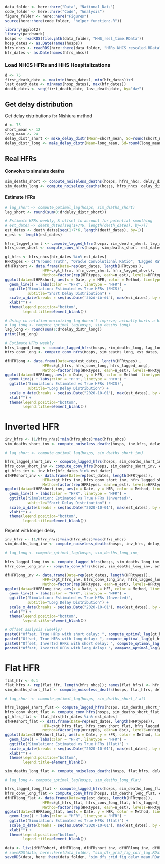 ```r

data_folder <- here::here("Data", "National_Data")
code_folder <- here::here("Code", "Analysis")
figure_folder <- here::here("Figures")
source(here::here(code_folder, "helper_functions.R"))

library(ggplot2)
library(patchwork)
hosps <- readRDS(file.path(data_folder, "HHS_real_time.RData"))
hosp_dates <- as.Date(names(hosps))
hfrs_nhcs <- readRDS(here::here(data_folder, "HFRs_NHCS_rescaled.RData"))
hfr_dates <- as.Date(names(hfrs_nhcs))

```



### Load NHCS HFRs and HHS Hospitalizations
```r
d <- 75
first_death_date <- max(min(hosp_dates), min(hfr_dates))+d
last_death_date <- min(max(hosp_dates), max(hfr_dates))
death_dates <- seq(first_death_date, last_death_date, by="day")
```


## Get delay distribution

Get delay distributions for Nishiura method

```r
d <- 75
short_mean <- 12
long_mean <- 24
delay_distr_short <- make_delay_distr(Mean=short_mean, Sd=round(short_mean*.9), d)
delay_distr_long <- make_delay_distr(Mean=long_mean, Sd=round(long_mean*.9), d)
```


## Real HFRs

#### Convolve to simulate deaths

```r
sim_deaths_short <- compute_noiseless_deaths(hosps, hfrs_nhcs, delay_distr_short, death_dates)
sim_deaths_long <- compute_noiseless_deaths(hosps, hfrs_nhcs, delay_distr_long, death_dates)
```

#### Estimate HFRs


```r
# lag_short <- compute_optimal_lag(hosps, sim_deaths_short)
lag_short <- round(sum(0:d*delay_distr_short))

# Estimate HFRs weekly, & offset to account for potential smoothing 
# est_dates <- death_dates[seq(1+7*6, length(death_dates), by=7)]
est_dates <- death_dates[seq(1+7*6, length(death_dates), by=1)]
n_est <- length(est_dates)
```


```r
hfrs_lagged_short <- compute_lagged_hfrs(hosps, sim_deaths_short, lag_short, w=1, dates=est_dates)
hfrs_conv_short <- compute_conv_hfrs(hosps, sim_deaths_short, est_dates, delay_distr_short, w=1)

gt_hfrs <- hfrs_nhcs[hfr_dates %in% est_dates]
HFRtypes <- c("Ground Truth", "Oracle Convolutional Ratio", "Lagged Ratio")
dfHFRshort <- data.frame(Date=rep(est_dates, length(HFRtypes)),
                 HFR=c(gt_hfrs, hfrs_conv_short, hfrs_lagged_short), 
                 Method=factor(rep(HFRtypes, each=n_est), levels=HFRtypes))
ggplot(data=dfHFRshort, aes(x = Date, y = HFR, color = Method, linetype=Method)) + 
  geom_line() + labs(color = "HFR", linetype = "HFR") + 
  ggtitle("Simulation: Estimated vs True HFRs (NHCS)",
          subtitle="Short Delay Distribution") +
  scale_x_date(breaks = seq(as.Date("2020-10-01"), max(est_dates), by = "3 months"), date_labels = "%b %Y") +
  xlab("") +
  theme(legend.position="bottom",
        legend.title=element_blank())


```


```r
# Using correlation-maximizing lag doesn't improve; actually hurts a bit
# lag_long <- compute_optimal_lag(hosps, sim_deaths_long)
lag_long <- round(sum(0:d*delay_distr_long))
print(lag_long)

# Estimate HFRs weekly
hfrs_lagged_long <- compute_lagged_hfrs(hosps, sim_deaths_long, lag_long, w=1, dates=est_dates)
hfrs_conv_long <- compute_conv_hfrs(hosps, sim_deaths_long, est_dates, delay_distr_long, w=1)

dfHFRlong <- data.frame(Date=rep(est_dates, length(HFRtypes)),
                 HFR=c(gt_hfrs, hfrs_conv_long, hfrs_lagged_long), 
                 Method=factor(rep(HFRtypes, each=n_est), levels=HFRtypes))
ggplot(data=dfHFRlong, aes(x = Date, y = HFR, color = Method, linetype=Method)) + 
  geom_line() + labs(color = "HFR", linetype = "HFR") + 
  ggtitle("Simulation: Estimated vs True HFRs (NHCS)",
          subtitle="Long Delay Distribution") +
  scale_x_date(breaks = seq(as.Date("2020-10-01"), max(est_dates), by = "3 months"), date_labels = "%b %Y") +
  xlab("") +
  theme(legend.position="bottom",
        legend.title=element_blank())
```


# Inverted HFR


```r
inv_hfrs <- (1/hfrs_nhcs)*min(hfrs_nhcs)*max(hfrs_nhcs)
sim_deaths_short_inv <- compute_noiseless_deaths(hosps, inv_hfrs, delay_distr_short, death_dates)

# lag_short <- compute_optimal_lag(hosps, sim_deaths_short_inv)

hfrs_lagged_short_inv <- compute_lagged_hfrs(hosps, sim_deaths_short_inv, lag_short, w=1, dates=est_dates)
hfrs_conv_short_inv <- compute_conv_hfrs(hosps, sim_deaths_short_inv, est_dates, delay_distr_short, w=1)
gt_hfrs_inv <- inv_hfrs[hfr_dates %in% est_dates]
dfHFRshort_inv <- data.frame(Date=rep(est_dates, length(HFRtypes)),
                 HFR=c(gt_hfrs_inv, hfrs_conv_short_inv, hfrs_lagged_short_inv), 
                 Method=factor(rep(HFRtypes, each=n_est), levels=HFRtypes))
ggplot(data=dfHFRshort_inv, aes(x = Date, y = HFR, color = Method, linetype=Method)) + 
  geom_line() + labs(color = "HFR", linetype = "HFR") + 
  ggtitle("Simulation: Estimated vs True HFRs (Inverted)",
          subtitle="Short Delay Distribution") +
  scale_x_date(breaks = seq(as.Date("2020-10-01"), max(est_dates), by = "3 months"), date_labels = "%b %Y") +
  xlab("") +
  theme(legend.position="bottom",
        legend.title=element_blank())

```

Repeat with longer delay

```r
inv_hfrs <- (1/hfrs_nhcs)*min(hfrs_nhcs)*max(hfrs_nhcs)
sim_deaths_long_inv <- compute_noiseless_deaths(hosps, inv_hfrs, delay_distr_long, death_dates)

# lag_long <- compute_optimal_lag(hosps, sim_deaths_long_inv)

hfrs_lagged_long_inv <- compute_lagged_hfrs(hosps, sim_deaths_long_inv, lag_long, w=1, dates=est_dates)
hfrs_conv_long_inv <- compute_conv_hfrs(hosps, sim_deaths_long_inv, est_dates, delay_distr_long, w=1)

dfHFRlong_inv <- data.frame(Date=rep(est_dates, length(HFRtypes)),
                 HFR=c(gt_hfrs_inv, hfrs_conv_long_inv, hfrs_lagged_long_inv), 
                 Method=factor(rep(HFRtypes, each=n_est), levels=HFRtypes))
ggplot(data=dfHFRlong_inv, aes(x = Date, y = HFR, color = Method, linetype=Method)) + 
  geom_line() + labs(color = "HFR", linetype = "HFR") + 
  ggtitle("Simulation: Estimated vs True HFRs (Inverted)",
          subtitle="Long Delay Distribution") +
  scale_x_date(breaks = seq(as.Date("2020-10-01"), max(est_dates), by = "3 months"), date_labels = "%b %Y") +
  xlab("") +
  theme(legend.position="bottom",
        legend.title=element_blank())
```


```r
# Offset analysis (weekly)
paste0("Offset, True HFRs with short delay: ", compute_optimal_lag(gt_hfrs, hfrs_conv_short), " days")
paste0("Offset, True HFRs with long delay: ", compute_optimal_lag(gt_hfrs, hfrs_conv_long), " days")
paste0("Offset, Inverted HFRs with short delay: ", compute_optimal_lag(gt_hfrs_inv, hfrs_conv_short_inv), " days")
paste0("Offset, Inverted HFRs with long delay: ", compute_optimal_lag(gt_hfrs_inv, hfrs_conv_long_inv), " days")


```


# Flat HFR

```r
flat_hfr <- 0.1
flat_hfrs <- rep(flat_hfr, length(hfrs_nhcs)); names(flat_hfrs) <- hfr_dates
sim_deaths_short_flat <- compute_noiseless_deaths(hosps, flat_hfrs, delay_distr_short, death_dates)

# lag_short <- compute_optimal_lag(hosps, sim_deaths_short_flat)

hfrs_lagged_short_flat <- compute_lagged_hfrs(hosps, sim_deaths_short_flat, lag_short, w=1, dates=est_dates)
hfrs_conv_short_flat <- compute_conv_hfrs(hosps, sim_deaths_short_flat, est_dates, delay_distr_short, w=1)
gt_hfrs_flat <- flat_hfrs[hfr_dates %in% est_dates]
dfHFRshort_flat <- data.frame(Date=rep(est_dates, length(HFRtypes)),
                 HFR=c(gt_hfrs_flat, hfrs_conv_short_flat, hfrs_lagged_short_flat), 
                 Method=factor(rep(HFRtypes, each=n_est), levels=HFRtypes))
ggplot(data=dfHFRshort_flat, aes(x = Date, y = HFR, color = Method, linetype=Method)) + 
  geom_line() + labs(color = "HFR", linetype = "HFR") + 
  ggtitle("Simulation: Estimated vs True HFRs (Flat)") +
  scale_x_date(breaks = seq(as.Date("2020-10-01"), max(est_dates), by = "3 months"), date_labels = "%b %Y") +
  xlab("") +
  theme(legend.position="bottom",
        legend.title=element_blank())

```

```r
sim_deaths_long_flat <- compute_noiseless_deaths(hosps, flat_hfrs, delay_distr_long, death_dates)

# lag_long <- compute_optimal_lag(hosps, sim_deaths_long_flat)

hfrs_lagged_long_flat <- compute_lagged_hfrs(hosps, sim_deaths_long_flat, lag_long, w=1, dates=est_dates)
hfrs_conv_long_flat <- compute_conv_hfrs(hosps, sim_deaths_long_flat, est_dates, delay_distr_long, w=1)
dfHFRlong_flat <- data.frame(Date=rep(est_dates, length(HFRtypes)),
                 HFR=c(gt_hfrs_flat, hfrs_conv_long_flat, hfrs_lagged_long_flat), 
                 Method=factor(rep(HFRtypes, each=n_est), levels=HFRtypes))
ggplot(data=dfHFRlong_flat, aes(x = Date, y = HFR, color = Method, linetype=Method)) + 
  geom_line() + labs(color = "HFR", linetype = "HFR") + 
  ggtitle("Simulation: Estimated vs True HFRs (Flat)") +
  scale_x_date(breaks = seq(as.Date("2020-10-01"), max(est_dates), by = "3 months"), date_labels = "%b %Y") +
  xlab("") +
  theme(legend.position="bottom",
        legend.title=element_blank())

```

```r
data <- list(dfHFRshort, dfHFRlong, dfHFRshort_inv, dfHFRlong_inv, dfHFRshort_flat, dfHFRlong_flat)
# saveRDS(data, here::here(data_folder, "sim_dfs_grid_fig_corr_lag.RData"))
saveRDS(data, here::here(data_folder, "sim_dfs_grid_fig_delay_mean.RData"))

```

